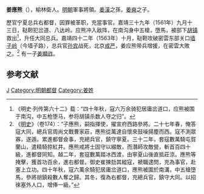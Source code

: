 '''姜應熊'''（{{bd|?||?||catIdx=K姜}}），榆林衛人。[[明朝|明朝]]軍事將領。[[姜漢|姜漢]]之孫，[[姜奭|姜奭]]之子。

歷官宁夏总兵右都督，因罪被革职，充當事官。嘉靖三十九年（1561年）九月十三日，鞑靼犯岔道、八达岭。应熊冲入敌阵，在南沟身中五槍，墮馬，被部下[[胡镇|胡镇]]救出<ref>《明史·列传第六十二》载：“四十年秋，寇六万余骑犯居庸岔道口，应熊被围于南沟，中五枪堕马，参将胡镇杀数人夺之归”。</ref>，升任大同总兵。嘉靖四十二年（1563年）十月，鞑靼攻破密雲东部关口[[墙子岭|墙子岭]]（今墙子路），总兵官[[孙宾|孙宾]]战死，北京[[戒严|戒严]]，姜应熊带兵增援，在密雲大敗之。<ref>《[[明史|明史]]》（卷174）：“子應熊，嗣指揮使，擢宣府西路參將。二十七年春，俺答寇大同，總兵官周尚文戰曹家莊，應熊從萬達自懷來鼓噪揚塵而西。寇不測眾寡，遂遁。累進都督僉事，充總兵官，鎮守寧夏。三十二年，套寇數萬騎屯賀蘭山，遣精騎掠紅井。應熊戒將士固守以綴敵，而潛師攻敵營，斬首百四十級，進都督同知。越二年，套寇數萬踏冰西渡，由寧夏山後直抵莊涼。應熊等掩擊，獲首功百余，進右都督。御史崔揀劾其縱寇，褫職逮問，充為事官，赴塞上立功。四十年秋，寇六萬余騎犯居庸岔道口，應熊被圍於南溝，中五槍墮馬，參將胡鎮殺數人奪之歸。其冬，復為右都督，充總兵官，鎮守大同。以招徠塞外人口，增俸一級。”</ref> 有一子[[姜顯祚|姜顯祚]]。

==参考文献==
{{wikisource|明史/卷174}}
{{Reflist}}

{{明朝人物小作品}}

[[Category:明朝總兵官|J]]
[[Category:明朝都督|Category:明朝都督]]
[[Category:姜姓|Category:姜姓]]